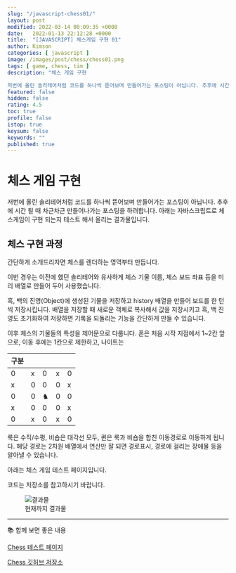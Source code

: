 ```yaml
---
slug: "/javascript-chess01/"
layout: post
modified: 2022-03-14 00:09:35 +0000
date:   2022-01-13 22:12:28 +0000
title:  "[JAVASCRIPT] 체스게임 구현 01"
author: Kimson
categories: [ javascript ]
image: /images/post/chess/chess01.png
tags: [ game, chess, tim ]
description: "체스 게임 구현

저번에 올린 솔리테어처럼 코드를 하나씩 뜯어보며 만들어가는 포스팅이 아닙니다. 추후에 시간 될 때 차근차근 만들어나가는 포스팅을 하려합니다. 아래는 자바스크립트로 체스게임이 구현 되는지 테스트 해서 올리는 결과물입니다."
featured: false
hidden: false
rating: 4.5
toc: true
profile: false
istop: true
keysum: false
keywords: ""
published: true
---
```


# 체스 게임 구현

저번에 올린 솔리테어처럼 코드를 하나씩 뜯어보며 만들어가는 포스팅이 아닙니다. 추후에 시간 될 때 차근차근 만들어나가는 포스팅을 하려합니다. 아래는 자바스크립트로 체스게임이 구현 되는지 테스트 해서 올리는 결과물입니다.

## 체스 구현 과정

간단하게 소개드리자면 체스를 렌더하는 영역부터 만듭니다.

이번 경우는 이전에 했던 솔리테어와 유사하게 체스 기물 이름, 체스 보드 좌표 등을 미리 배열로 만들어 두어 사용했습니다.

흑, 백의 진영(Object)에 생성된 기물을 저장하고 history 배열을 만들어 보드를 한 턴 씩 저장시킵니다. 배열을 저장할 때 새로운 객체로 복사해서 값을 저장시키고 흑, 백 진영도 초기화하여 저장하면 기록을 되돌리는 기능을 간단하게 만들 수 있습니다.

이후 체스의 기물들의 특성을 제어문으로 다룹니다. 폰은 처음 시작 지점에서 1~2칸 앞으로, 이동 후에는 1칸으로 제한하고, 나이트는


|구분|||||
|---|---|---|---|---|
|0|x|0|x|0|
|x|0|0|0|x|
|0|0|♞|0|0|
|x|0|0|0|x|
|0|x|0|x|0|

룩은 수직/수평, 비숍은 대각선 모두, 퀸은 룩과 비숍을 합친 이동경로로 이동하게 됩니다. 해당 경로는 2차원 배열에서 연산만 잘 되면 경로표시, 경로에 걸리는 장애물 등을 알아낼 수 있습니다.

아래는 체스 게임 테스트 페이지입니다.

코드는 저장소를 참고하시기 바랍니다.

<figure className="text-center">
<span className="w-inline-block">
   <img class="w-100" src="/images/post/chess/chess01.png" alt="결과물" title="결과물" />
   <figcaption>현재까지 결과물</figcaption>
</span>
</figure>

-----

📚 함께 보면 좋은 내용

[Chess 테스트 페이지](https://kkn1125.github.io/chess/)

[Chess 깃허브 저장소](https://github.com/kkn1125/chess/)